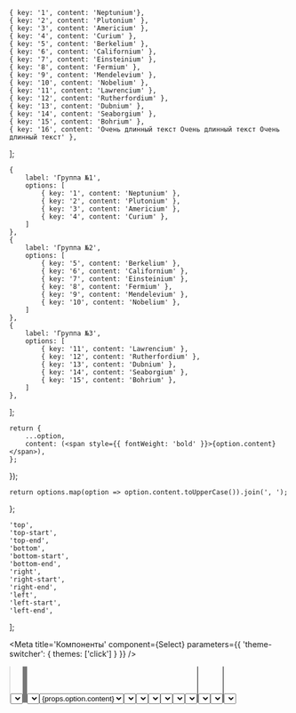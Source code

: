 


    { key: '1', content: 'Neptunium'},
    { key: '2', content: 'Plutonium' },
    { key: '3', content: 'Americium' },
    { key: '4', content: 'Curium' },
    { key: '5', content: 'Berkelium' },
    { key: '6', content: 'Californium' },
    { key: '7', content: 'Einsteinium' },
    { key: '8', content: 'Fermium' },
    { key: '9', content: 'Mendelevium' },
    { key: '10', content: 'Nobelium' },
    { key: '11', content: 'Lawrencium' },
    { key: '12', content: 'Rutherfordium' },
    { key: '13', content: 'Dubnium' },
    { key: '14', content: 'Seaborgium' },
    { key: '15', content: 'Bohrium' },
    { key: '16', content: 'Очень длинный текст Очень длинный текст Очень длинный текст' },
];

    {
        label: 'Группа №1',
        options: [
            { key: '1', content: 'Neptunium' },
            { key: '2', content: 'Plutonium' },
            { key: '3', content: 'Americium' },
            { key: '4', content: 'Curium' },
        ]
    },
    {
        label: 'Группа №2',
        options: [
            { key: '5', content: 'Berkelium' },
            { key: '6', content: 'Californium' },
            { key: '7', content: 'Einsteinium' },
            { key: '8', content: 'Fermium' },
            { key: '9', content: 'Mendelevium' },
            { key: '10', content: 'Nobelium' },
        ]
    },
    {
        label: 'Группа №3',
        options: [
            { key: '11', content: 'Lawrencium' },
            { key: '12', content: 'Rutherfordium' },
            { key: '13', content: 'Dubnium' },
            { key: '14', content: 'Seaborgium' },
            { key: '15', content: 'Bohrium' },
        ]
    },
];

    return {
        ...option,
        content: (<span style={{ fontWeight: 'bold' }}>{option.content}</span>),
    };
});

    return options.map(option => option.content.toUpperCase()).join(', ');
};

    'top',
    'top-start',
    'top-end',
    'bottom',
    'bottom-start',
    'bottom-end',
    'right',
    'right-start',
    'right-end',
    'left',
    'left-start',
    'left-end',
];


<Meta
    title='Компоненты'
    component={Select}
    parameters={{ 'theme-switcher': { themes: ['click'] } }}
/>


<!-- Canvas -->

<Story name='Select'>
    <Select
        block={boolean('block', false)}
        size={selectKnob('size', ['s', 'm', 'l', 'xl'], 's')}
        disabled={boolean('disabled', false)}
        error={text('error', '')}
        hint={text('hint', '')}
        options={options}
        multiple={boolean('multiple', false)}
        allowUnselect={boolean('allowUnselect', true)}
        closeOnSelect={boolean('closeOnSelect', true)}
        Arrow={boolean('Arrow', true) ? Arrow : () => null}
        circularNavigation={boolean('circularNavigation', false)}
        nativeSelect={boolean('nativeSelect', false)}
        placeholder={text('placeholder', 'Выберите элемент')}
        label={text('label', 'Элемент')}
        visibleOptions={number('visibleOptions', 5)}
        onChange={action('change')}
        onOpen={action('open')}
        popoverPosition={selectKnob('popoverPosition', POSITION_OPTIONS, 'bottom-start')}
        optionsListWidth={selectKnob('optionsListWidth', ['field', 'content'], 'field')}
    />
</Story>


<!-- Docs -->

<ComponentHeader
    name='Select'
    version={version}
    package='@alfalab/core-components-select'
    stage={2}
    design='https://www.figma.com/file/hqSP3L6qu8UcL3sf18Su1M/Web-Components?node-id=719%3A0'
/>

```tsx
import { Select } from '@alfalab/core-components-select';
```

Компонент выпадающего списка.

<Select options={options} placeholder='Выберите элемент' />

<!-- Spacer -->
<div style={{height: 32}} />


<Props components={{
    Select,
    Field,
    OptionsList,
    Optgroup,
    Option
}} />


## Использование

В случае, если нужно собрать селект под очень специфичный кейс - за основу стоит взять компонент `BaseSelect`,
который содержит только основные пропсы и позволяет заменить или настроить почти что угодно.

Компонент `Select` является преднастроенной оберткой над `BaseSelect`

---

### Управление закрытием

По умолчанию - селект `multiple=false` закрывается после выбора, а при `multiple=true` - остается открытым.
Изменить это поведение можно с помощью `closeOnSelect`.

<Preview>
    <Select
        options={options}
        multiple={true}
        placeholder='Выберите элемент'
        allowUnselect={true}
    />
</Preview>

### Controlled-way

Компонент может быть использован как controlled с помощью `onChange` и `selected`:

<Preview>
    {React.createElement(() => {
        const [selected, setSelected] = React.useState([options[8].key, options[9].key]);
        const handleChange = ({ selectedMultiple }) => {
            setSelected(selectedMultiple.map(option => option.key));
        };
        return (
            <Select
                options={options}
                placeholder='Выберите элемент'
                label='controlled'
                multiple={true}
                onChange={handleChange}
                selected={selected}
            />
        );
    })}
</Preview>

#### OptionShape вместо ключей для выбранных пунктов

Иногда может быть удобнее использовать в качестве выбранных значений не ключи, а сами объекты.
В этом случае просто передавайте их через свойство `selected`.

<Preview>
    {React.createElement(() => {
        const [selected, setSelected] = React.useState([options[8], options[9]]);
        const handleChange = ({ selectedMultiple }) => {
            setSelected(selectedMultiple);
        };
        return (
            <Select
                options={options}
                placeholder='Выберите элемент'
                label='controlled'
                multiple={true}
                onChange={handleChange}
                selected={selected}
            />
        );
    })}
</Preview>

### Использование в форме

Чтобы использовать селект внутри формы - следует указать атрибут `name`

<Preview>
    {React.createElement(() => {
        const options = [
            { key: '1', content: 'Neptunium' },
            { key: '2', content: 'Plutonium' },
            { key: '3', content: 'Americium' },
        ];
        const [serialized, setSerialized] = React.useState();
        const onSubmit = (event) => {
            event.preventDefault();
            const form = event.target;
            const formData = new FormData(form);
            setSerialized(new URLSearchParams(formData).toString());
        };
        const [selected, setSelected] = React.useState([]);
        const handleChange = ({ selectedMultiple }) => {
            setSelected(selectedMultiple.map(option => option.key));
        };
        return (
            <div>
                <form onSubmit={onSubmit}>
                    <Select
                        options={options}
                        placeholder='Выберите элемент'
                        name='select'
                        multiple={true}
                        onChange={handleChange}
                        selected={selected}
                    />
                    <button type='submit'>Отправить</button>
                </form>
                <div>serialized: {serialized}</div>
            </div>
        );
    })}
</Preview>

## Настройка рендера

Помимо текста, компонент позволяет использовать html в качестве поля `content` у вариантов выбора

<Preview>
    <div style={{ width: 480 }}>
        {React.createElement(() => {
            const [selected, setSelected] = React.useState(null);
            const handleChange = ({ selected }) => {
                setSelected(selected ? selected.key : null);
            };
            const Card = ({ name, balance }) => (
                <div style={{ display: 'flex', alignItems: 'center' }}>
                    <div style={{ width: '76px', height: '48px', marginRight: '16px', background: '#E7E9EB' }} />
                    <div style={{ display: 'flex', flexDirection: 'column' }}>
                        <span style={{ fontSize: '14px' }}>{name}</span>
                        <span style={{ fontSize: '16px' }}>{balance}</span>
                    </div>
                </div>
            );
            return (
                <Select
                    block={true}
                    selected={selected}
                    onChange={handleChange}
                    size='l'
                    options={[
                        { key: 'Account1', content: <Card name='Account1 Name ··0000' balance='100 000,00 ₽' /> },
                        { key: 'Account2', content: <Card name='Account2 Name ··0000' balance='150 000,00 ₽' /> },
                        { key: 'Account3', content: <Card name='Account3 Name ··0000' balance='230 000,00 ₽' /> },
                        { key: 'Account4', content: <Card name='Account4 Name ··0000' balance='12 000,00 ₽' /> },
                    ]}
                    multiple={false}
                    placeholder='Выберите карту'
                    allowUnselect={true}
                />
            );
        })}
    </div>
</Preview>

Стандартный компонент **Field** позволяет управлять рендером выбранных пунктов с помощью `valueRenderer`

<Preview>
    {React.createElement(() => {
        const OptionWithIcon = ({ content }) => (
            <span style={{ display: 'flex' }} key={content}>
                <Icon />
                {content.toUpperCase()}
            </span>
        );
        const valueRenderer = ({ selected }) => selected ? <OptionWithIcon {...selected} /> : null;
        return (
            <Select
                options={options}
                label='С иконкой'
                valueRenderer={valueRenderer}
            />
        );
    })}
</Preview>

Селект позволяет заменять или кастомизировать компоненты **Field**, **Option**, **OptionsList**, **Optgroup**, **Arrow**

<Preview>
    {React.createElement(() => {
        const BoldOption = (props) => (
            <Option {...props}><b>{props.option.content}</b></Option>
        );
        return (
            <Select
                options={options}
                label='Bold options'
                Option={BoldOption}
            />
        );
    })}
</Preview>

<Preview>
    <Select
        options={options}
        label='With addons'
        Field={(props) => <Field {...props} leftAddons={props.selected && <Icon/>} />}
    />
</Preview>

<Preview>
    <Select
        options={options}
        allowUnselect={true}
        popoverPosition='bottom-start'
        Field={({ selected, innerProps, ...restProps }) => (
            <Button {...innerProps} size='xs'>
                {selected ? selected.content : 'Pick'}
            </Button>
        )}
    />
</Preview>

## Управление размером пунктов меню

По умолчанию размер пунктов меню совпадает с размером селекта, но с помощью свойства `optionsSize` можно задать размер отдельно.

<Preview>
    {React.createElement(() => {
        return (
            <Select
                size='l'
                options={options}
                label='optionsSize'
                optionsSize='s'
            />
        );
    })}
</Preview>


## Селект с заголовком меню

<Preview>
    {React.createElement(() => {
        const renderList = (props) => (
            <div>
                <b>Header</b>
                <OptionsList {...props} />
            </div>
        );
        return (
            <Select
                label='With header'
                options={options}
                OptionsList={renderList}
            />
        );
    })}
</Preview>

## Ширина выпадающего меню

По умолчанию ширину выпадающего меню задает контент пунктов.
Если контент слишком длинный, то может понадобиться изменить это поведение.

Это можно сделать с помощью свойства `optionsListWidth='field'` — в этом случае ширина выпадающего меню будет равна ширине поля, а лишний контент обрежется.

<Preview>
    {React.createElement(() => {
        const LongContent = ({ text }) => (
            <span style={{ whiteSpace: 'nowrap' }} title={text}>
                {text}
            </span>
        );
        const longOptions = [
            { key: '1', content: <LongContent text='Великий Новгород' /> },
            { key: '2', content: <LongContent text='Гусь-Хрустальный' /> },
            { key: '3', content: <LongContent text='Каменск-Шахтинский' /> },
            { key: '4', content: <LongContent text='Очень длинное название' /> },
        ];
        return (
            <div style={{ width: 160 }}>
                <Select
                    block={true}
                    label='Города'
                    options={longOptions}
                    optionsListWidth='field'
                />
            </div>
        );
    })}
</Preview>

## Группы

Группированный селект

```jsx
const groups = [{
    label: 'Группа №1',
    options: [
        { key: '1', content: 'Neptunium' },
        { key: '2', content: 'Plutonium' },
    ]
},
{
    label: 'Группа №2',
    options: [
        { key: '3', content: 'Berkelium' },
        { key: '4', content: 'Californium' },
    ]
}]
```

<Preview>
    <Select
        options={groups}
        label='Optgroup'
        multiple={true}
    />
</Preview>

## Нативный селект

Рендерит нативный селект вместо выпадающего меню. (стоит использовать только для мобильных устройств)

<Preview>
    <Select
        options={groups}
        label='native'
        nativeSelect={true}
    />
</Preview>

## Рендер длинных списков

Используйте `OptionsList={VirtualOptionsList}` для рендера большого количества данных

<Preview>
    {React.createElement(() => {
        const options = new Array(10000).fill().map((_, index) => {
            const variableSizeText = `Вы восхитительны! `.repeat(
                Math.round(Math.random() * 10),
            );
            return {
                key: index,
                content: `${index}. ${variableSizeText}`,
            };
        });
        return (
            <div style={{ width: 320 }}>
                <Select
                    block={true}
                    label='virtual 10k'
                    options={options}
                    circularNavigation={true}
                    OptionsList={VirtualOptionsList}
                    allowUnselect={true}
                    visibleOptions={3}
                />
            </div>
        );
    })}
</Preview>

<Preview>
    {React.createElement(() => {
        return (
            <Select
                label='virtual with groups'
                options={groups}
                multiple={true}
                allowUnselect={true}
                circularNavigation={true}
                OptionsList={VirtualOptionsList}
            />
        );
    })}
</Preview>


## Открытие вверх, если места недостаточно

<Preview>
    <Select
        options={groups}
        preventFlip={false}
        label='preventFlip'
    />
</Preview>
